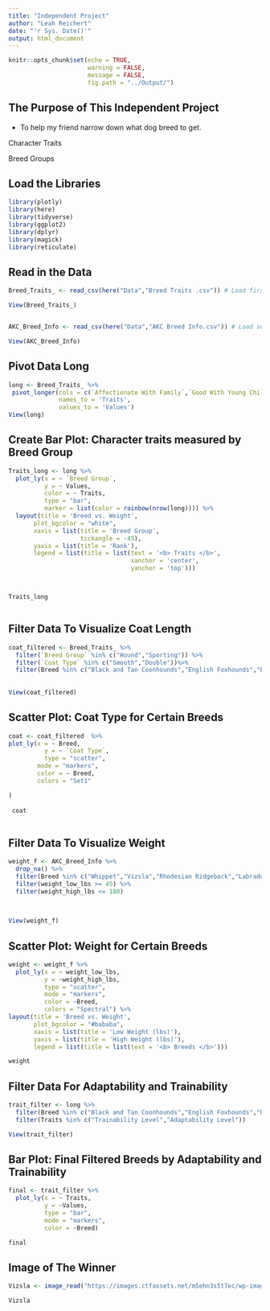 ```yaml
---
title: "Independent Project"
author: "Leah Reichert"
date: "'r Sys. Date()'"
output: html_document
---
```


```r
knitr::opts_chunk$set(echo = TRUE,
                      warning = FALSE,
                      message = FALSE,
                      fig.path = "../Output/")
```

## The Purpose of This Independent Project 
- To help my friend narrow down what dog breed to get.

Character Traits 

Breed Groups 


## Load the Libraries ## 
```r
library(plotly)
library(here)
library(tidyverse)
library(ggplot2)
library(dplyr)
library(magick)
library(reticulate)

```

## Read in the Data ## 
```r
Breed_Traits_ <- read_csv(here("Data","Breed Traits .csv")) # Load first data set

View(Breed_Traits_)


AKC_Breed_Info <- read_csv(here("Data","AKC Breed Info.csv")) # Load second data set 

View(AKC_Breed_Info)


```

## Pivot Data Long ## 
```r
long <- Breed_Traits_ %>%
 pivot_longer(cols = c(`Affectionate With Family`,`Good With Young Children`, `Good With Other Dogs`, `Shedding Level`, `Coat Grooming Frequency`, `Drooling Level`, `Openness To Strangers`, `Playfulness Level`, `Watchdog/Protective Nature`, `Adaptability Level`, `Trainability Level`, `Energy Level`, `Barking Level`, `Mental Stimulation Needs`),
              names_to = 'Traits',
              values_to = 'Values') 
View(long)
```

## Create Bar Plot: Character traits measured by Breed Group ## 
```r

Traits_long <- long %>%
  plot_ly(x = ~ `Breed Group`,
          y = ~ Values,
          color = ~ Traits,
          type = "bar",
          marker = list(color = rainbow(nrow(long)))) %>%
  layout(title = 'Breed vs. Weight',
       plot_bgcolor = "white",
       xaxis = list(title = 'Breed Group',
                    tickangle = -45),
       yaxis = list(title = 'Rank'),
       legend = list(title = list(text = '<b> Traits </b>',
                                  xanchor = 'center',
                                  yanchor = 'top')))



Traits_long



```


## Filter Data To Visualize Coat Length ##
```r
coat_filtered <- Breed_Traits_ %>%
  filter(`Breed Group` %in% c("Hound","Sporting")) %>%
  filter(`Coat Type` %in% c("Smooth","Double"))%>%
  filter(Breed %in% c("Black and Tan Coonhounds","English Foxhounds","Pointers (German Shorthaired)","Greyhounds","Retrievers (Labrador)","Pharaoh Hounds","Redbone Coonhounds","Rhodesian Ridgebacks","Vizslas"))
  
  
View(coat_filtered)
```

## Scatter Plot: Coat Type for Certain Breeds ##
```r
coat <- coat_filtered  %>%
plot_ly(x = ~ Breed,
          y = ~ `Coat Type`,
          type = "scatter",
        mode = "markers",
        color = ~ Breed,
        colors = "Set1"

)
          
 coat
 

```

## Filter Data To Visualize Weight ##
```r
weight_f <- AKC_Breed_Info %>%
  drop_na() %>%
  filter(Breed %in% c("Whippet","Vizsla","Rhodesian Ridgeback","Labrador Retriever","German Shorthaired Pointer","Pharaoh Hound","Harrier","English Foxhound","Black And Tan Coonhound","Basset Hound","Beagle","Dachshund","Brittany","Weimarener","Bloodhound","Whippet","Basenji","Pointer","Greyhound","Redbone Coonhound")) %>%
  filter(weight_low_lbs >= 45) %>%
  filter(weight_high_lbs <= 100)
  
  

View(weight_f)
```

## Scatter Plot: Weight for Certain Breeds ##
```r
weight <- weight_f %>%
  plot_ly(x = ~ weight_low_lbs,
          y = ~weight_high_lbs,
          type = "scatter",
          mode = "markers",
          color = ~Breed,
          colors = "Spectral") %>%
layout(title = 'Breed vs. Weight',
       plot_bgcolor = "#bababa",
       xaxis = list(title = 'Low Weight (lbs)'),
       yaxis = list(title = 'High Weight (lbs)'),
       legend = list(title = list(text = '<b> Breeds </b>')))

weight


```


## Filter Data For Adaptability and Trainability ##

```r
trait_filter <- long %>%
  filter(Breed %in% c("Black and Tan Coonhounds","English Foxhounds","Pointers (German Shorthaired)","Greyhounds","Retrievers (Labrador)","Pharaoh Hounds","Redbone Coonhounds","Rhodesian Ridgebacks","Vizslas")) %>%
  filter(Traits %in% c("Trainability Level","Adaptability Level"))

View(trait_filter)

```

## Bar Plot: Final Filtered Breeds by Adaptability and Trainability ##
```r
final <- trait_filter %>%
  plot_ly(x = ~ Traits,
          y = ~Values,
          type = "bar",
          mode = "markers",
          color = ~Breed)

final


```

## Image of The Winner ##
```r
Vizsla <- image_read("https://images.ctfassets.net/m5ehn3s5t7ec/wp-image-198422/0e0fe308ed17ab3af5f3c8f2db288667/Vizsla-Dog-Breed-Information.jpg")

Vizsla


```









